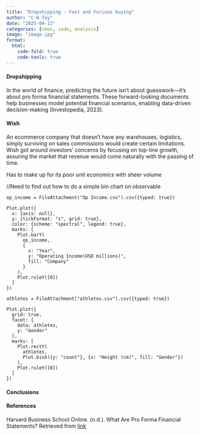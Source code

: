 ```yaml
---
title: "Dropshipping - Fast and Furious buying"
author: "C-W Tay"
date: "2025-04-13"
categories: [news, code, analysis]
image: "image.jpg"
format:
  html:
    code-fold: true
    code-tools: true
---
```


#### Dropshipping

In the world of finance, predicting the future isn’t about guesswork—it’s about pro forma financial statements. These forward-looking documents help businesses model potential financial scenarios, enabling data-driven decision-making (Investopedia, 2023).


#### Wish

An ecommerce company that doesn't have any warehouses, logistics, simply surviving on sales commissions would create certain limitations.
Wish got around investors' concerns by focusing on top-line growth, assuring the market that revenue would come naturally with the passing of time.

Has to make up for its poor unit economics with sheer volume 

//Need to find out how to do a simple bin chart on observable
```ojs
op_income = FileAttachment("Op Income.csv").csv({typed: true})

Plot.plot({
  x: {axis: null},
  y: {tickFormat: "s", grid: true},
  color: {scheme: "spectral", legend: true},
  marks: [
    Plot.barY(
      op_income,
      {
        x: "Year",
        y: "Operating Income(USD millions)",
        fill: "Company"
      } 
    ),
    Plot.ruleY([0])
  ]
})
```

```ojs
athletes = FileAttachment("athletes.csv").csv({typed: true})

Plot.plot({
  grid: true,
  facet: {
    data: athletes,
    y: "Gender"
  },
  marks: [
    Plot.rectY(
      athletes, 
      Plot.binX({y: "count"}, {x: "Height (cm)", fill: "Gender"})
    ),
    Plot.ruleY([0])
  ]
})
```

#### Conclusions
 
#### References 

Harvard Business School Online. (n.d.). What Are Pro Forma Financial Statements? Retrieved from [link](https://online.hbs.edu/blog/post/pro-forma-financial-statements)



